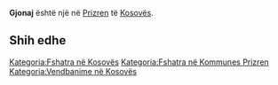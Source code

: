 {{Fshat në 
 | Emri                = Gjonaj
 | EmriAlt                = 
 | NAME_SHORT_FORM=      
 | NAME_GENERIC=      
 | NAME_SORT_NAME_RO=      GJONAJ
 | FULL_NAME_RO = Gjonaj
 | FULL_NAME_ND_RO=Gjonaj
 | SORT_NAME_RG=GJONAJ
 | FULL_NAME_RG=Gjonaj
 | FULL_NAME_ND_RG=Gjonaj
 | SRP_NAME_SHORT_FORM=      
 | SRP_NAME_GENERIC=      
 | SRP_NAME_SORT_NAME_RO=      
 | SRP_FULL_NAME_RO = 
 | SRP_FULL_NAME_ND_RO=
 | SRP_SORT_NAME_RG=
 | SRP_FULL_NAME_RG=
 | SRP_FULL_NAME_ND_RG=
 | Emri (Rasa dhanore) = 
 | Figura              = 
 | Shteti              = Kosovo
 | Komuna              = Prizren
 | Kodi postar         = 
 | Sipërfaqja          = 

 | Popullsia           = 

 | Regj. i popullsisë  = 
 | Dend. e popullsisë  = 
 | Faqja zyrtare       = 
 <!--- Koordinatat ----> 
 | Gjerësia            = 42.256667
 | Gjatësia            = 20.626944
 | Lartësia            = 
}}
'''Gjonaj''' është një [[]] në [[Prizren]] të [[Kosovës]].

<!-- == Gjeografia == -->
<!-- == Historia == -->
<!-- == Demografia == -->
== Shih edhe ==
{{Komuna Prizren}}
{{Kosovo-Administrata-Cung}}

[[Kategoria:Fshatra në Kosovës]]
[[Kategoria:Fshatra në Kommunes Prizren]]
[[Kategoria:Vendbanime në Kosovës]]